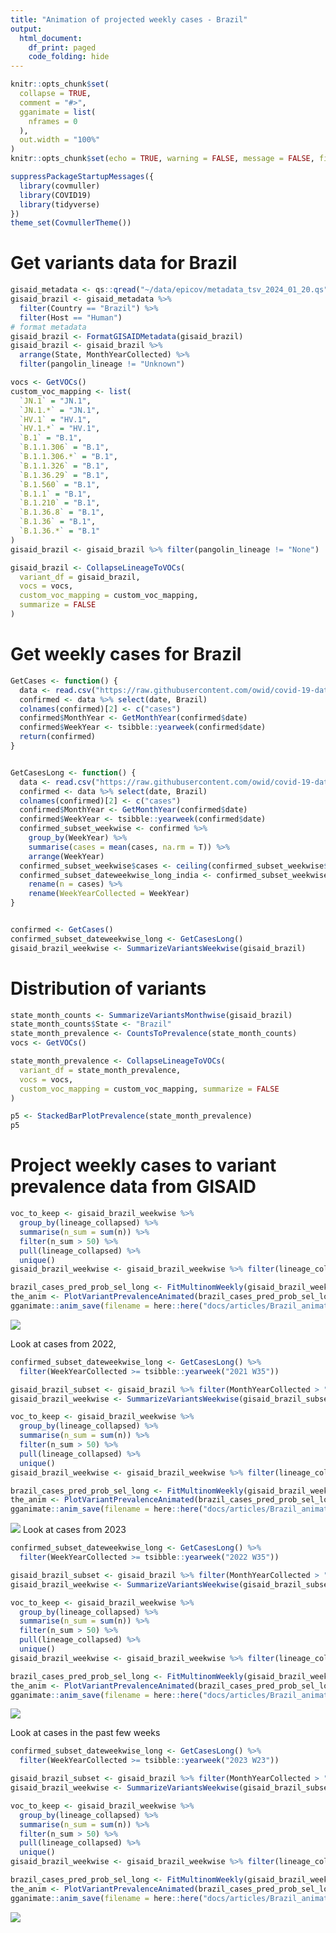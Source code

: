 ```yaml
---
title: "Animation of projected weekly cases - Brazil"
output:
  html_document:
    df_print: paged
    code_folding: hide
---
```


```r
knitr::opts_chunk$set(
  collapse = TRUE,
  comment = "#>",
  gganimate = list(
    nframes = 0
  ),
  out.width = "100%"
)
knitr::opts_chunk$set(echo = TRUE, warning = FALSE, message = FALSE, fig.dim = c(12, 5))
```



```r
suppressPackageStartupMessages({
  library(covmuller)
  library(COVID19)
  library(tidyverse)
})
theme_set(CovmullerTheme())
```

# Get variants data for Brazil

```r
gisaid_metadata <- qs::qread("~/data/epicov/metadata_tsv_2024_01_20.qs")
gisaid_brazil <- gisaid_metadata %>%
  filter(Country == "Brazil") %>%
  filter(Host == "Human")
# format metadata
gisaid_brazil <- FormatGISAIDMetadata(gisaid_brazil)
gisaid_brazil <- gisaid_brazil %>%
  arrange(State, MonthYearCollected) %>%
  filter(pangolin_lineage != "Unknown")

vocs <- GetVOCs()
custom_voc_mapping <- list(
  `JN.1` = "JN.1",
  `JN.1.*` = "JN.1",
  `HV.1` = "HV.1",
  `HV.1.*` = "HV.1",
  `B.1` = "B.1",
  `B.1.1.306` = "B.1",
  `B.1.1.306.*` = "B.1",
  `B.1.1.326` = "B.1",
  `B.1.36.29` = "B.1",
  `B.1.560` = "B.1",
  `B.1.1` = "B.1",
  `B.1.210` = "B.1",
  `B.1.36.8` = "B.1",
  `B.1.36` = "B.1",
  `B.1.36.*` = "B.1"
)
gisaid_brazil <- gisaid_brazil %>% filter(pangolin_lineage != "None")

gisaid_brazil <- CollapseLineageToVOCs(
  variant_df = gisaid_brazil,
  vocs = vocs,
  custom_voc_mapping = custom_voc_mapping,
  summarize = FALSE
)
```

# Get weekly cases for Brazil

```r
GetCases <- function() {
  data <- read.csv("https://raw.githubusercontent.com/owid/covid-19-data/master/public/data/cases_deaths/new_cases.csv")
  confirmed <- data %>% select(date, Brazil)
  colnames(confirmed)[2] <- c("cases")
  confirmed$MonthYear <- GetMonthYear(confirmed$date)
  confirmed$WeekYear <- tsibble::yearweek(confirmed$date)
  return(confirmed)
}


GetCasesLong <- function() {
  data <- read.csv("https://raw.githubusercontent.com/owid/covid-19-data/master/public/data/cases_deaths/new_cases.csv")
  confirmed <- data %>% select(date, Brazil)
  colnames(confirmed)[2] <- c("cases")
  confirmed$MonthYear <- GetMonthYear(confirmed$date)
  confirmed$WeekYear <- tsibble::yearweek(confirmed$date)
  confirmed_subset_weekwise <- confirmed %>%
    group_by(WeekYear) %>%
    summarise(cases = mean(cases, na.rm = T)) %>%
    arrange(WeekYear)
  confirmed_subset_weekwise$cases <- ceiling(confirmed_subset_weekwise$cases)
  confirmed_subset_dateweekwise_long_india <- confirmed_subset_weekwise %>%
    rename(n = cases) %>%
    rename(WeekYearCollected = WeekYear)
}


confirmed <- GetCases()
confirmed_subset_dateweekwise_long <- GetCasesLong()
gisaid_brazil_weekwise <- SummarizeVariantsWeekwise(gisaid_brazil)
```


# Distribution of variants



```r
state_month_counts <- SummarizeVariantsMonthwise(gisaid_brazil)
state_month_counts$State <- "Brazil"
state_month_prevalence <- CountsToPrevalence(state_month_counts)
vocs <- GetVOCs()

state_month_prevalence <- CollapseLineageToVOCs(
  variant_df = state_month_prevalence,
  vocs = vocs,
  custom_voc_mapping = custom_voc_mapping, summarize = FALSE
)

p5 <- StackedBarPlotPrevalence(state_month_prevalence)
p5
```


# Project weekly cases to variant prevalence data from GISAID

```r
voc_to_keep <- gisaid_brazil_weekwise %>%
  group_by(lineage_collapsed) %>%
  summarise(n_sum = sum(n)) %>%
  filter(n_sum > 50) %>%
  pull(lineage_collapsed) %>%
  unique()
gisaid_brazil_weekwise <- gisaid_brazil_weekwise %>% filter(lineage_collapsed %in% voc_to_keep)

brazil_cases_pred_prob_sel_long <- FitMultinomWeekly(gisaid_brazil_weekwise, confirmed_subset_dateweekwise_long)
the_anim <- PlotVariantPrevalenceAnimated(brazil_cases_pred_prob_sel_long, title = "Estimated cases (weekly average) in Brazil by variant", caption = "**Source: gisaid.org and ourworldindata.org/coronavirus**<br>", date_breaks = "100 days")
gganimate::anim_save(filename = here::here("docs/articles/Brazil_animated.gif"), animation = the_anim)
```

![](Brazil_animated.gif)

Look at cases from 2022,

```r
confirmed_subset_dateweekwise_long <- GetCasesLong() %>%
  filter(WeekYearCollected >= tsibble::yearweek("2021 W35"))

gisaid_brazil_subset <- gisaid_brazil %>% filter(MonthYearCollected > "Oct 2021")
gisaid_brazil_weekwise <- SummarizeVariantsWeekwise(gisaid_brazil_subset)

voc_to_keep <- gisaid_brazil_weekwise %>%
  group_by(lineage_collapsed) %>%
  summarise(n_sum = sum(n)) %>%
  filter(n_sum > 50) %>%
  pull(lineage_collapsed) %>%
  unique()
gisaid_brazil_weekwise <- gisaid_brazil_weekwise %>% filter(lineage_collapsed %in% voc_to_keep)

brazil_cases_pred_prob_sel_long <- FitMultinomWeekly(gisaid_brazil_weekwise, confirmed_subset_dateweekwise_long)
the_anim <- PlotVariantPrevalenceAnimated(brazil_cases_pred_prob_sel_long, title = "Estimated cases (weekly average) in Brazil by variant", caption = "**Source: gisaid.org and ourworldindata.org/coronavirus**<br>", date_breaks = "100 days")
gganimate::anim_save(filename = here::here("docs/articles/Brazil_animated_2021.gif"), animation = the_anim)
```

![](Brazil_animated_2021.gif)
Look at cases from 2023

```r
confirmed_subset_dateweekwise_long <- GetCasesLong() %>%
  filter(WeekYearCollected >= tsibble::yearweek("2022 W35"))

gisaid_brazil_subset <- gisaid_brazil %>% filter(MonthYearCollected > "October 2022")
gisaid_brazil_weekwise <- SummarizeVariantsWeekwise(gisaid_brazil_subset)

voc_to_keep <- gisaid_brazil_weekwise %>%
  group_by(lineage_collapsed) %>%
  summarise(n_sum = sum(n)) %>%
  filter(n_sum > 50) %>%
  pull(lineage_collapsed) %>%
  unique()
gisaid_brazil_weekwise <- gisaid_brazil_weekwise %>% filter(lineage_collapsed %in% voc_to_keep)

brazil_cases_pred_prob_sel_long <- FitMultinomWeekly(gisaid_brazil_weekwise, confirmed_subset_dateweekwise_long)
the_anim <- PlotVariantPrevalenceAnimated(brazil_cases_pred_prob_sel_long, title = "Estimated cases (weekly average) in Brazil by variant", caption = "**Source: gisaid.org and ourworldindata.org/coronavirus**<br>")
gganimate::anim_save(filename = here::here("docs/articles/Brazil_animated_2023.gif"), animation = the_anim)
```

![](Brazil_animated_2023.gif)



Look at cases in the past few weeks

```r
confirmed_subset_dateweekwise_long <- GetCasesLong() %>%
  filter(WeekYearCollected >= tsibble::yearweek("2023 W23"))

gisaid_brazil_subset <- gisaid_brazil %>% filter(MonthYearCollected > "June 2023")
gisaid_brazil_weekwise <- SummarizeVariantsWeekwise(gisaid_brazil_subset)

voc_to_keep <- gisaid_brazil_weekwise %>%
  group_by(lineage_collapsed) %>%
  summarise(n_sum = sum(n)) %>%
  filter(n_sum > 50) %>%
  pull(lineage_collapsed) %>%
  unique()
gisaid_brazil_weekwise <- gisaid_brazil_weekwise %>% filter(lineage_collapsed %in% voc_to_keep)

brazil_cases_pred_prob_sel_long <- FitMultinomWeekly(gisaid_brazil_weekwise, confirmed_subset_dateweekwise_long)
the_anim <- PlotVariantPrevalenceAnimated(brazil_cases_pred_prob_sel_long, title = "Estimated cases (weekly average) in Brazil by variant", caption = "**Source: gisaid.org and ourworldindata.org/coronavirus**<br>")
gganimate::anim_save(filename = here::here("docs/articles/Brazil_animated_2024.gif"), animation = the_anim)
```
![](Brazil_animated_2024.gif)
